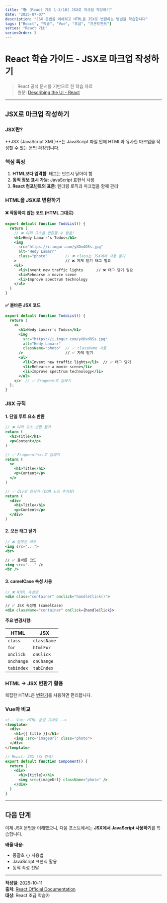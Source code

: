```yaml
---
title: "📚 [React 기초 1-3/10] JSX로 마크업 작성하기"
date: "2025-07-07"
description: "JSX 문법을 이해하고 HTML을 JSX로 변환하는 방법을 학습합니다"
tags: ["React", "학습", "Vue", "초급", "프론트엔드"]
series: "React 기초"
seriesOrder: 3
---
```


# React 학습 가이드 - JSX로 마크업 작성하기

> React 공식 문서를 기반으로 한 학습 자료  
> 원문: [Describing the UI - React](https://react.dev/learn/describing-the-ui)

---

## JSX로 마크업 작성하기

### JSX란?

**JSX (JavaScript XML)**는 JavaScript 파일 안에 HTML과 유사한 마크업을 작성할 수 있는 문법 확장입니다.

### 핵심 특징

1. **HTML보다 엄격함**: 태그는 반드시 닫아야 함
2. **동적 정보 표시 가능**: JavaScript 표현식 사용
3. **React 컴포넌트의 표준**: 렌더링 로직과 마크업을 함께 관리

### HTML을 JSX로 변환하기

#### ❌ 작동하지 않는 코드 (HTML 그대로)

```jsx
export default function TodoList() {
  return (
    // ❌ 여러 요소를 반환할 수 없음!
    <h1>Hedy Lamarr's Todos</h1>
    <img
      src="https://i.imgur.com/yXOvdOSs.jpg"
      alt="Hedy Lamarr"
      class="photo"        // ❌ class는 JSX에서 사용 불가
    >                      // ❌ 자체 닫기 태그 필요
    <ul>
      <li>Invent new traffic lights      // ❌ 태그 닫기 필요
      <li>Rehearse a movie scene
      <li>Improve spectrum technology
    </ul>
  )
}
```

#### ✅ 올바른 JSX 코드

```jsx
export default function TodoList() {
  return (
    <>
      <h1>Hedy Lamarr's Todos</h1>
      <img
        src="https://i.imgur.com/yXOvdOSs.jpg"
        alt="Hedy Lamarr"
        className="photo"  // ✅ className 사용
      />                   // ✅ 자체 닫기
      <ul>
        <li>Invent new traffic lights</li>  // ✅ 태그 닫기
        <li>Rehearse a movie scene</li>
        <li>Improve spectrum technology</li>
      </ul>
    </>  // ✅ Fragment로 감싸기
  );
}
```

### JSX 규칙

#### 1. **단일 루트 요소 반환**

```jsx
// ❌ 여러 요소 반환 불가
return (
  <h1>Title</h1>
  <p>Content</p>
)

// ✅ Fragment(<>)로 감싸기
return (
  <>
    <h1>Title</h1>
    <p>Content</p>
  </>
)

// ✅ div로 감싸기 (DOM 노드 추가됨)
return (
  <div>
    <h1>Title</h1>
    <p>Content</p>
  </div>
)
```

#### 2. **모든 태그 닫기**

```jsx
// ❌ 잘못된 코드
<img src="...">
<br>

// ✅ 올바른 코드
<img src="..." />
<br />
```

#### 3. **camelCase 속성 사용**

```jsx
// ❌ HTML 속성명
<div class="container" onclick="handleClick()">

// ✅ JSX 속성명 (camelCase)
<div className="container" onClick={handleClick}>
```

**주요 변경사항:**

| HTML | JSX |
|------|-----|
| `class` | `className` |
| `for` | `htmlFor` |
| `onclick` | `onClick` |
| `onchange` | `onChange` |
| `tabindex` | `tabIndex` |

### HTML → JSX 변환기 활용

복잡한 HTML은 [변환기](https://transform.tools/html-to-jsx)를 사용하면 편리합니다.

### Vue와 비교

```html
<!-- Vue: HTML 문법 그대로 -->
<template>
  <div>
    <h1>{{ title }}</h1>
    <img :src="imageUrl" class="photo">
  </div>
</template>
```

```jsx
// React: JSX (더 엄격)
export default function Component() {
  return (
    <div>
      <h1>{title}</h1>
      <img src={imageUrl} className="photo" />
    </div>
  )
}
```

---

## 다음 단계

이제 JSX 문법을 이해했으니, 다음 포스트에서는 **JSX에서 JavaScript 사용하기**를 학습합니다.

**배울 내용:**
- 중괄호 `{}` 사용법
- JavaScript 표현식 활용
- 동적 속성 전달

---

**작성일**: 2025-10-11  
**출처**: [React Official Documentation](https://react.dev/learn/describing-the-ui)  
**대상**: React 초급 학습자
